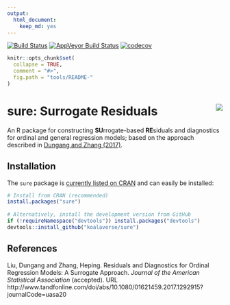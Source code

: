 ```yaml
---
output: 
  html_document: 
    keep_md: yes
---
```

<!-- [![CRAN\_Status\_Badge](http://www.r-pkg.org/badges/version/sure)](https://cran.r-project.org/package=sure) -->
[![Build Status](https://travis-ci.org/koalaverse/sure.svg?branch=master)](https://travis-ci.org/koalaverse/sure)
[![AppVeyor Build Status](https://ci.appveyor.com/api/projects/status/github/koalaverse/sure?branch=master&svg=true)](https://ci.appveyor.com/project/koalaverse/sure)
[![codecov](https://codecov.io/gh/koalaverse/sure/branch/master/graph/badge.svg)](https://codecov.io/gh/koalaverse/sure)

```r
knitr::opts_chunk$set(
  collapse = TRUE,
  comment = "#>",
  fig.path = "tools/README-"
)
```

# sure: Surrogate Residuals <img src="tools/sure-logo.png" align="right" />

An R package for constructing **SU**rrogate-based **RE**siduals and diagnostics for ordinal and general regression models; based on the approach described in [Dungang and Zhang (2017)](http://www.tandfonline.com/doi/abs/10.1080/01621459.2017.1292915?journalCode=uasa20).


## Installation

The `sure` package is [currently listed on CRAN](https://CRAN.R-project.org/package=sure) and can easily be installed:
```r
# Install from CRAN (recommended)
install.packages("sure")
  
# Alternatively, install the development version from GitHub
if (!requireNamespace("devtools")) install.packages("devtools")
devtools::install_github("koalaverse/sure")
```


## References

Liu, Dungang and Zhang, Heping. Residuals and Diagnostics for Ordinal Regression Models: A Surrogate Approach.
*Journal of the American Statistical Association* (accepted). URL
http://www.tandfonline.com/doi/abs/10.1080/01621459.2017.1292915?journalCode=uasa20
